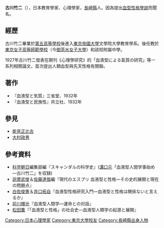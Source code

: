 {{Japanese|japanese=古川 竹二|kana=ふるかわ たけじ|romaji=Furukawa Takeji}}
'''古川竹二'''（{{bd|1891年||1940年|2月|}}），日本教育學家、心理學家，[[長崎縣|長崎縣]]人。因為提出[[血型性格學說|血型性格學說]]而聞名。

==經歷==
古川竹二畢業於[[第五高等學校|第五高等學校]]後進入[[東京帝國大學|東京帝國大學]]文學院大學教育學系。後任教於[[東京女子高等師範學校|東京女子高等師範學校]]（今[[御茶水女子大學|御茶水女子大學]]）和該校附屬中學。

1927年古川竹二發表在期刊《心理學研究》的「血液型による氣質の研究」等一系列相關論文，首次提出人類血型與先天性格有關聯。

== 著作 ==
*『血液型と気質』三省堂、1932年
*『血液型と民族性』共立社、1932年

== 參見 ==
* [[能見正比古|能見正比古]]
* [[大村政男|大村政男]]

== 參考資料 ==
* [[科学朝日|科学朝日]]編集部編『スキャンダルの科学史』([[溝口元|溝口元]]「血液型人間学事始め―古川竹二」を収録) 
* [[詫摩武俊|詫摩武俊]]＆[[佐藤達哉|佐藤達哉]]編『現代のエスプリ 血液型と性格―その史的展開と現在の問題点』  
* [[白佐俊憲|白佐俊憲]]＆[[井口拓自|井口拓自]]『血液型性格研究入門―血液型と性格は関係ないと言えるか』 
* [[前川輝光|前川輝光]]『血液型人間学―運命との対話』 
* [[松田薫|松田薫]]『「血液型と性格」の社会史―血液型人類学の起源と展開』 

[[Category:日本心理學家|Category:日本心理學家]]
[[Category:東京大學校友|Category:東京大學校友]]
[[Category:長崎縣出身人物|Category:長崎縣出身人物]]